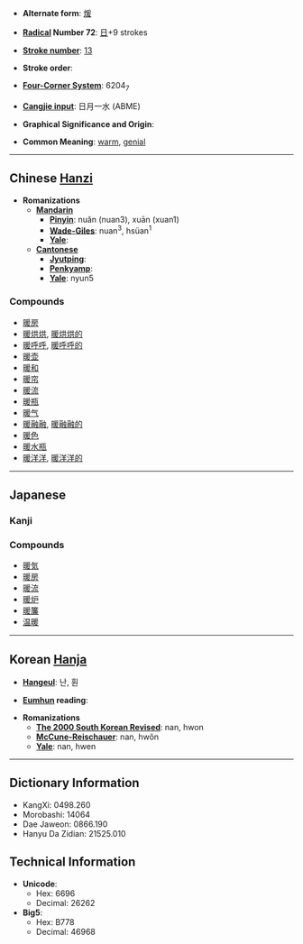 * '''Alternate form''': [[煖]]

* '''[[Wiktionary:Chinese radical index| Radical]] Number 72''': [[Wiktionary:Chinese radical index 日|日]]+9 strokes

* '''[[Wiktionary:Chinese total strokes index|Stroke number]]''': [[Wiktionary:Chinese total strokes index 13|13]]

* '''Stroke order''': 

* '''[[Wiktionary:Chinese four corner index|Four-Corner System]]''': 6204<sub>7</sub>

* '''[[Wiktionary:Chinese Cangjie index|Cangjie input]]''': 日月一水 (ABME)

* '''Graphical Significance and Origin''': 

* '''Common Meaning''': [[warm]], [[genial]]

----

== Chinese [[Hanzi]] ==

* '''Romanizations'''
** '''[[Mandarin]]'''
*** '''[[Pinyin]]''': nuǎn (nuan3), xuān (xuan1)
*** '''[[Wade-Giles]]''': nuan<sup>3</sup>, hsüan<sup>1</sup>
*** '''[[Yale]]''': 
** '''[[Cantonese]]'''
*** '''[[Jyutping]]''':
*** '''[[Penkyamp]]''': 
*** '''[[Yale]]''': nyun5

===Compounds===
*[[暖房]]
*[[暖烘烘]], [[暖烘烘的]]
*[[暖呼呼]], [[暖呼呼的]]
*[[暖壶]]
*[[暖和]]
*[[暖帘]]
*[[暖流]]
*[[暖瓶]]
*[[暖气]]
*[[暖融融]], [[暖融融的]]
*[[暖色]]
*[[暖水瓶]]
*[[暖洋洋]], [[暖洋洋的]]



----

== Japanese ==

===Kanji===
{{kanji|[[だん]] ([[dan]]), [[なん]] ([[nan]]), [[のん]] ([[non]])|[[あたたかい]] ([[暖かい]], [[atatakai]]), [[あたためる]] ([[暖める]], [[atatameru]]), [[あたたまる]] ([[暖まる]], [[atatamaru]])}}

===Compounds===
*[[暖気]]
*[[暖房]]
*[[暖流]]
*[[暖炉]]
*[[暖簾]]
*[[温暖]]

----

== Korean [[Hanja]] ==

* '''[[Hangeul]]''': 난, 훤

* '''[[Eumhun]] reading''': 

* '''Romanizations'''
** '''[[The 2000 South Korean Revised Romanization|The 2000 South Korean Revised]]''': nan, hwon
** '''[[McCune-Reischauer]]''': nan, hwŏn
** '''[[Yale]]''': nan, hwen

----

== Dictionary Information ==

* KangXi: 0498.260
* Morobashi: 14064
* Dae Jaweon: 0866.190
* Hanyu Da Zidian: 21525.010

== Technical Information ==

* '''Unicode''':
** Hex: 6696
** Decimal: 26262
* '''Big5''':
** Hex: B778
** Decimal: 46968